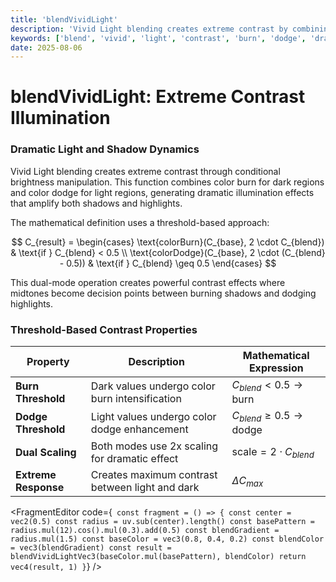 ```yaml
---
title: 'blendVividLight'
description: 'Vivid Light blending creates extreme contrast by combining color burn and color dodge for dramatic illumination effects'
keywords: ['blend', 'vivid', 'light', 'contrast', 'burn', 'dodge', 'dramatic']
date: 2025-08-06
---
```



# blendVividLight: Extreme Contrast Illumination

### Dramatic Light and Shadow Dynamics

Vivid Light blending creates extreme contrast through conditional brightness manipulation. This function combines color burn for dark regions and color dodge for light regions, generating dramatic illumination effects that amplify both shadows and highlights.

The mathematical definition uses a threshold-based approach:

$$
C_{result} = \begin{cases}
\text{colorBurn}(C_{base}, 2 \cdot C_{blend}) & \text{if } C_{blend} < 0.5 \\
\text{colorDodge}(C_{base}, 2 \cdot (C_{blend} - 0.5)) & \text{if } C_{blend} \geq 0.5
\end{cases}
$$

This dual-mode operation creates powerful contrast effects where midtones become decision points between burning shadows and dodging highlights.

### Threshold-Based Contrast Properties

| Property             | Description                                     | Mathematical Expression                       |
| -------------------- | ----------------------------------------------- | --------------------------------------------- |
| **Burn Threshold**   | Dark values undergo color burn intensification  | $C_{blend} < 0.5 \rightarrow \text{burn}$     |
| **Dodge Threshold**  | Light values undergo color dodge enhancement    | $C_{blend} \geq 0.5 \rightarrow \text{dodge}$ |
| **Dual Scaling**     | Both modes use 2x scaling for dramatic effect   | $\text{scale} = 2 \cdot C_{blend}$            |
| **Extreme Response** | Creates maximum contrast between light and dark | $\Delta C_{max}$                              |

<FragmentEditor
        code={`
const fragment = () => {
        const center = vec2(0.5)
        const radius = uv.sub(center).length()
        const basePattern = radius.mul(12).cos().mul(0.3).add(0.5)
        const blendGradient = radius.mul(1.5)
        const baseColor = vec3(0.8, 0.4, 0.2)
        const blendColor = vec3(blendGradient)
        const result = blendVividLightVec3(baseColor.mul(basePattern), blendColor)
        return vec4(result, 1)
}`}
/>
